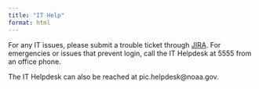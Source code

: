 ```yaml
---
title: "IT Help"
format: html
---
```


For any IT issues, please submit a trouble ticket through [JIRA](https://apps-st.fisheries.noaa.gov/jirasm/servicedesk/customer/portal/4){.external target="_blank"}. For emergencies or issues that prevent login, call the IT Helpdesk at 5555 from an office phone.

The IT Helpdesk can also be reached at  pic.helpdesk@noaa.gov.